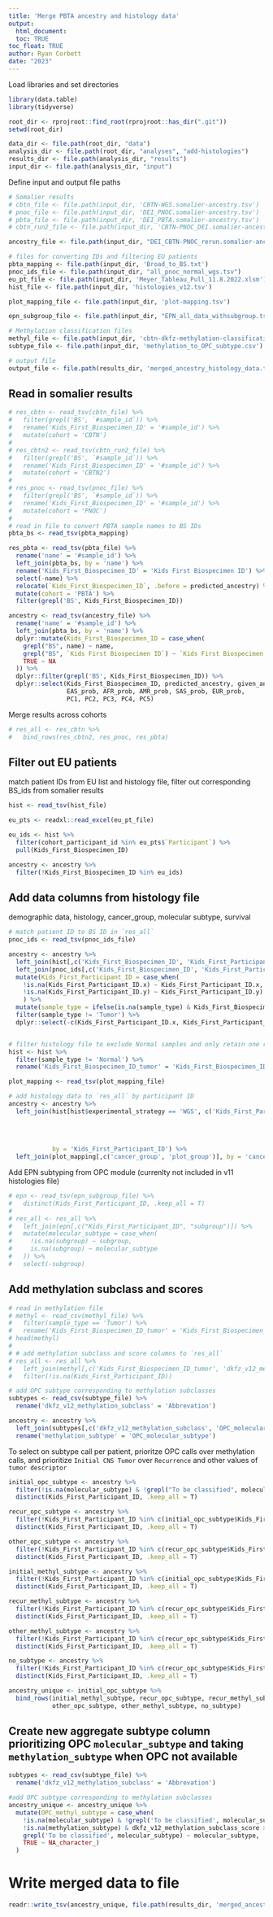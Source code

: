 ```yaml
---
title: 'Merge PBTA ancestry and histology data'
output: 
  html_document:
  toc: TRUE
toc_float: TRUE
author: Ryan Corbett
date: "2023"
---
```

  
Load libraries and set directories
  
```r
library(data.table)
library(tidyverse)

root_dir <- rprojroot::find_root(rprojroot::has_dir(".git"))
setwd(root_dir)

data_dir <- file.path(root_dir, "data")
analysis_dir <- file.path(root_dir, "analyses", "add-histologies")
results_dir <- file.path(analysis_dir, "results")
input_dir <- file.path(analysis_dir, "input")
```

Define input and output file paths

```r
# Somalier results
# cbtn_file <- file.path(input_dir, 'CBTN-WGS.somalier-ancestry.tsv')
# pnoc_file <- file.path(input_dir, 'DEI_PNOC.somalier-ancestry.tsv')
# pbta_file <- file.path(input_dir, 'DEI_PBTA.somalier-ancestry.tsv')
# cbtn_run2_file <- file.path(input_dir, 'CBTN-PNOC_DEI.somalier-ancestry.tsv')

ancestry_file <- file.path(input_dir, "DEI_CBTN-PNOC_rerun.somalier-ancestry.tsv")

# files for converting IDs and filtering EU patients
pbta_mapping <- file.path(input_dir, 'Broad_to_BS.txt')
pnoc_ids_file <- file.path(input_dir, "all_pnoc_normal_wgs.tsv")
eu_pt_file <- file.path(input_dir, 'Meyer_Tableau_Pull_11.8.2022.xlsm')
hist_file <- file.path(input_dir, 'histologies_v12.tsv')

plot_mapping_file <- file.path(input_dir, 'plot-mapping.tsv')

epn_subgroup_file <- file.path(input_dir, "EPN_all_data_withsubgroup.tsv")

# Methylation classification files
methyl_file <- file.path(input_dir, 'cbtn-dkfz-methylation-classification.csv')
subtype_file <- file.path(input_dir, 'methylation_to_OPC_subtype.csv')

# output file
output_file <- file.path(results_dir, 'merged_ancestry_histology_data.tsv')
```

## Read in somalier results

```r
# res_cbtn <- read_tsv(cbtn_file) %>%
#   filter(grepl('BS', `#sample_id`)) %>%
#   rename('Kids_First_Biospecimen_ID' = '#sample_id') %>%
#   mutate(cohort = 'CBTN')
# 
# res_cbtn2 <- read_tsv(cbtn_run2_file) %>%
#   filter(grepl('BS', `#sample_id`)) %>%
#   rename('Kids_First_Biospecimen_ID' = '#sample_id') %>%
#   mutate(cohort = 'CBTN2')
# 
# res_pnoc <- read_tsv(pnoc_file) %>%
#   filter(grepl('BS', `#sample_id`)) %>%
#   rename('Kids_First_Biospecimen_ID' = '#sample_id') %>%
#   mutate(cohort = 'PNOC')
# 
# read in file to convert PBTA sample names to BS IDs
pbta_bs <- read_tsv(pbta_mapping)

res_pbta <- read_tsv(pbta_file) %>%
  rename('name' = '#sample_id') %>%
  left_join(pbta_bs, by = 'name') %>%
  rename('Kids_First_Biospecimen_ID' = 'Kids First Biospecimen ID') %>%
  select(-name) %>%
  relocate(`Kids_First_Biospecimen_ID`, .before = predicted_ancestry) %>%
  mutate(cohort = 'PBTA') %>%
  filter(grepl('BS', Kids_First_Biospecimen_ID))

ancestry <- read_tsv(ancestry_file) %>%
  rename('name' = '#sample_id') %>%  
  left_join(pbta_bs, by = 'name') %>%
  dplyr::mutate(Kids_First_Biospecimen_ID = case_when(
    grepl("BS", name) ~ name, 
    grepl("BS", `Kids First Biospecimen ID`) ~ `Kids First Biospecimen ID`,
    TRUE ~ NA
  )) %>%
  dplyr::filter(grepl('BS', Kids_First_Biospecimen_ID)) %>%
  dplyr::select(Kids_First_Biospecimen_ID, predicted_ancestry, given_ancestry,
                EAS_prob, AFR_prob, AMR_prob, SAS_prob, EUR_prob,
                PC1, PC2, PC3, PC4, PC5)
```

Merge results across cohorts

```r
# res_all <- res_cbtn %>%
#   bind_rows(res_cbtn2, res_pnoc, res_pbta)
```
  
## Filter out EU patients
match patient IDs from EU list and histology file, filter out corresponding BS_ids from somalier results

```r
hist <- read_tsv(hist_file)

eu_pts <- readxl::read_excel(eu_pt_file)

eu_ids <- hist %>%
  filter(cohort_participant_id %in% eu_pts$`Participant`) %>%
  pull(Kids_First_Biospecimen_ID)

ancestry <- ancestry %>%
  filter(!Kids_First_Biospecimen_ID %in% eu_ids)
```


## Add data columns from histology file

demographic data, histology, cancer_group, molecular subtype, survival
```r
# match patient ID to BS ID in `res_all`
pnoc_ids <- read_tsv(pnoc_ids_file)

ancestry <- ancestry %>%
  left_join(hist[,c('Kids_First_Biospecimen_ID', 'Kids_First_Participant_ID', 'sample_type', "cohort_participant_id")], by = 'Kids_First_Biospecimen_ID') %>%
  left_join(pnoc_ids[,c('Kids_First_Biospecimen_ID', 'Kids_First_Participant_ID')], by = 'Kids_First_Biospecimen_ID') %>%
  mutate(Kids_First_Participant_ID = case_when(
    !is.na(Kids_First_Participant_ID.x) ~ Kids_First_Participant_ID.x,
    !is.na(Kids_First_Participant_ID.y) ~ Kids_First_Participant_ID.y)
    ) %>%
  mutate(sample_type = ifelse(is.na(sample_type) & Kids_First_Biospecimen_ID %in% pnoc_ids$Kids_First_Biospecimen_ID, 'Normal', sample_type)) %>%
  filter(sample_type != 'Tumor') %>%
  dplyr::select(-c(Kids_First_Participant_ID.x, Kids_First_Participant_ID.y))


# filter histology file to exclude Normal samples and only retain one row per particpant ID
hist <- hist %>%
  filter(sample_type != 'Normal') %>%
  rename('Kids_First_Biospecimen_ID_tumor' = 'Kids_First_Biospecimen_ID')

plot_mapping <- read_tsv(plot_mapping_file)

# add histology data to `res_all` by participant ID
ancestry <- ancestry %>%
  left_join(hist[hist$experimental_strategy == 'WGS', c('Kids_First_Participant_ID', 'Kids_First_Biospecimen_ID_tumor',
                                                                            'reported_gender', 'race', 'ethnicity', 'broad_histology', 'cancer_group',
                                                                            'molecular_subtype', 'tumor_descriptor', 'extent_of_tumor_resection', 
                                                                            'age_at_diagnosis_days', 'OS_days', 'OS_status', 'EFS_days',
                                                                            'dkfz_v12_methylation_subclass', 'dkfz_v12_methylation_subclass_score')], 
            by = 'Kids_First_Participant_ID') %>%
  left_join(plot_mapping[,c('cancer_group', 'plot_group')], by = 'cancer_group')
```

Add EPN subtyping from OPC module (currenlty not included in v11 histologies file)

```r
# epn <- read_tsv(epn_subgroup_file) %>%
#   distinct(Kids_First_Participant_ID, .keep_all = T)
# 
# res_all <- res_all %>%
#   left_join(epn[,c("Kids_First_Participant_ID", "subgroup")]) %>%
#   mutate(molecular_subtype = case_when(
#     !is.na(subgroup) ~ subgroup,
#     is.na(subgroup) ~ molecular_subtype
#   )) %>%
#   select(-subgroup)
```

## Add methylation subclass and scores 

```r
# read in methylation file
# methyl <- read_csv(methyl_file) %>%
#   filter(sample_type == 'Tumor') %>%
#   rename('Kids_First_Biospecimen_ID_tumor' = 'Kids_First_Biospecimen_ID')
# head(methyl)
# 
# # add methylation subclass and score columns to `res_all`
# res_all <- res_all %>%
#   left_join(methyl[,c('Kids_First_Biospecimen_ID_tumor', 'dkfz_v12_methylation_subclass', 'dkfz_v12_methylation_subclass_score')], by = 'Kids_First_Biospecimen_ID_tumor') %>%
#   filter(!is.na(Kids_First_Participant_ID))

# add OPC subtype corresponding to methylation subclasses
subtypes <- read_csv(subtype_file) %>%
  rename('dkfz_v12_methylation_subclass' = 'Abbrevation')

ancestry <- ancestry %>%
  left_join(subtypes[,c('dkfz_v12_methylation_subclass', 'OPC_molecular_subtype')], by = 'dkfz_v12_methylation_subclass') %>%
  rename('methylation_subtype' = 'OPC_molecular_subtype')
```

To select on subtype call per patient, prioritze OPC calls over methylation calls, and prioritize `Initial CNS Tumor` over `Recurrence` and other values of `tumor descriptor`

```r
initial_opc_subtype <- ancestry %>%
  filter(!is.na(molecular_subtype) & !grepl("To be classified", molecular_subtype) & tumor_descriptor == 'Initial CNS Tumor') %>%
  distinct(Kids_First_Participant_ID, .keep_all = T)

recur_opc_subtype <- ancestry %>%
  filter(!Kids_First_Participant_ID %in% c(initial_opc_subtype$Kids_First_Participant_ID) & !is.na(molecular_subtype) & !grepl("To be classified", molecular_subtype) & tumor_descriptor == 'Recurrence') %>%
  distinct(Kids_First_Participant_ID, .keep_all = T)

other_opc_subtype <- ancestry %>%
  filter(!Kids_First_Participant_ID %in% c(recur_opc_subtype$Kids_First_Participant_ID, initial_opc_subtype$Kids_First_Participant_ID) & !is.na(molecular_subtype) & !grepl("To be classified", molecular_subtype)) %>%
  distinct(Kids_First_Participant_ID, .keep_all = T)

initial_methyl_subtype <- ancestry %>%
  filter(!Kids_First_Participant_ID %in% c(initial_opc_subtype$Kids_First_Participant_ID, recur_opc_subtype$Kids_First_Participant_ID, other_opc_subtype$Kids_First_Participant_ID) & tumor_descriptor == 'Initial CNS Tumor' &  !is.na(methylation_subtype) & dkfz_v12_methylation_subclass_score >= 0.8) %>%
  distinct(Kids_First_Participant_ID, .keep_all = T)

recur_methyl_subtype <- ancestry %>%
  filter(!Kids_First_Participant_ID %in% c(recur_opc_subtype$Kids_First_Participant_ID, initial_methyl_subtype$Kids_First_Participant_ID, initial_opc_subtype$Kids_First_Participant_ID, other_opc_subtype$Kids_First_Participant_ID) & !is.na(methylation_subtype) & dkfz_v12_methylation_subclass_score >= 0.8 & tumor_descriptor == 'Recurrence') %>%
  distinct(Kids_First_Participant_ID, .keep_all = T)

other_methyl_subtype <- ancestry %>%
  filter(!Kids_First_Participant_ID %in% c(recur_opc_subtype$Kids_First_Participant_ID, initial_methyl_subtype$Kids_First_Participant_ID, initial_opc_subtype$Kids_First_Participant_ID, recur_methyl_subtype$Kids_First_Participant_ID, other_opc_subtype$Kids_First_Participant_ID) & !is.na(methylation_subtype) & dkfz_v12_methylation_subclass_score >= 0.8) %>%
  distinct(Kids_First_Participant_ID, .keep_all = T)

no_subtype <- ancestry %>%
  filter(!Kids_First_Participant_ID %in% c(recur_opc_subtype$Kids_First_Participant_ID, initial_methyl_subtype$Kids_First_Participant_ID, initial_opc_subtype$Kids_First_Participant_ID, recur_methyl_subtype$Kids_First_Participant_ID, other_opc_subtype$Kids_First_Participant_ID, other_methyl_subtype$Kids_First_Participant_ID)) %>%
  distinct(Kids_First_Participant_ID, .keep_all = T)

ancestry_unique <- initial_opc_subtype %>%
  bind_rows(initial_methyl_subtype, recur_opc_subtype, recur_methyl_subtype,
            other_opc_subtype, other_methyl_subtype, no_subtype)
```


## Create new aggregate subtype column prioritizing OPC `molecular_subtype` and taking `methylation_subtype` when OPC not available
```r
subtypes <- read_csv(subtype_file) %>%
  rename('dkfz_v12_methylation_subclass' = 'Abbrevation')

#add OPC subtype corresponding to methylation subclasses
ancestry_unique <- ancestry_unique %>%
  mutate(OPC_methyl_subtype = case_when(
    !is.na(molecular_subtype) & !grepl('To be classified', molecular_subtype) ~ molecular_subtype,
    !is.na(methylation_subtype) & dkfz_v12_methylation_subclass_score >= 0.8 ~ methylation_subtype,
    grepl('To be classified', molecular_subtype) ~ molecular_subtype,
    TRUE ~ NA_character_)
  )
```

# Write merged data to file

```r
readr::write_tsv(ancestry_unique, file.path(results_dir, 'merged_ancestry_histology_data.tsv'))
```
